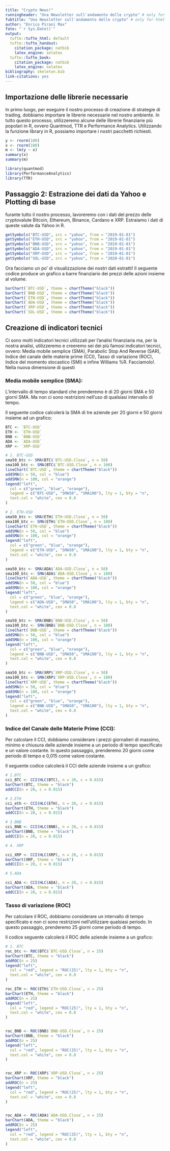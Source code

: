 ```yaml
---
title: "Crypto News!"
runningheader: "Una Newsletter sull'andamento delle crypto" # only for pdf output
fubtitle: "Una Newsletter sull'andamento delle crypto" # only for html output
author: "Enrico Pirani Max"
fate: "`r Sys.Date()`"
output:
  tufte::tufte_html: default
  tufte::tufte_handout:
    citation_package: natbib
    latex_engine: xelatex
  tufte::tufte_book:
    citation_package: natbib
    latex_engine: xelatex
bibliography: skeleton.bib
link-citations: yes
---
```


## Importazione delle librerie necessarie

In primo luogo, per eseguire il nostro processo di creazione di
strategie di trading, dobbiamo importare le librerie necessarie nel
nostro ambiente. In tutto questo processo, utilizzeremo alcune delle
librerie finanziarie più popolari in R, ovvero Quantmod, TTR e
Performance Analytics. Utilizzando la funzione library in R, possiamo
importare i nostri pacchetti richiesti.

```r
y <- rnorm(100)
x <- rnorm(100)
m <- lm(y ~ x)
summary(x)
summary(m)
```


```r
library(quantmod)
library(PerformanceAnalytics)
library(TTR)
```


## Passaggio 2: Estrazione dei dati da Yahoo e Plotting di base
furante tutto il nostro processo, lavoreremo con i dati del prezzo delle
cryptovalute Bitcoin, Ethereum, Binance, Cardano e XRP. Estraiamo i dati
di queste valute da Yahoo in R.

```r
getSymbols("BTC-USD", src = "yahoo", from = "2019-01-01")
getSymbols("ETH-USD", src = "yahoo", from = "2019-01-01")
getSymbols("BNB-USD", src = "yahoo", from = "2019-01-01")
getSymbols("ADA-USD", src = "yahoo", from = "2019-01-01")
getSymbols("XRP-USD", src = "yahoo", from = "2019-01-01")
getSymbols("SOL-USD", src = "yahoo", from = "2020-01-01")
```

Ora facciamo un po' di visualizzazione dei nostri dati estratti! Il
seguente codice produce un grafico a barre finanziario dei prezzi delle
azioni insieme al volume.

```r
barChart(`BTC-USD`, theme = chartTheme("black"))
barChart(`BNB-USD`, theme = chartTheme("black"))
barChart(`ETH-USD`, theme = chartTheme("black"))
barChart(`ADA-USD`, theme = chartTheme("black"))
barChart(`XRP-USD`, theme = chartTheme("black"))
barChart(`SOL-USD`, theme = chartTheme("black"))
```

## Creazione di indicatori tecnici

Ci sono molti indicatori tecnici utilizzati per l'analisi finanziaria ma, per la nostra analisi, utilizzeremo e creeremo sei dei più famosi indicatori tecnici, ovvero: Media mobile semplice (SMA), Parabolic Stop And Reverse (SAR), Indice del canale delle materie prime (CCI), Tasso di variazione (ROC), Indice del momento stocastico (SMI) e infine Williams %R. Facciamolo!. Nella nuova dimensione di questi 

### Media mobile semplice (SMA):

L'intervallo di tempo standard che prenderemo è di 20 giorni SMA e 50 giorni SMA. Ma non ci sono restrizioni nell'uso di qualsiasi intervallo di tempo.

Il seguente codice calcolerà la SMA di tre aziende per 20 giorni e 50 giorni insieme ad un grafico:

```r
BTC <- `BTC-USD`
ETH <- `ETH-USD`
BNB <- `BNB-USD`
ADA <- `ADA-USD`
XRP <- `XRP-USD`
```


```r
# 1. BTC-USD
sma50_btc <- SMA(BTC$`BTC-USD.Close`, n = 50)
sma100_btc <- SMA(BTC$`BTC-USD.Close`, n = 100)
lineChart(`BTC-USD`, theme = chartTheme("black"))
addSMA(n = 50, col = "blue")
addSMA(n = 100, col = "orange")
legend("left",
  col = c("green", "blue", "orange"),
  legend = c("BTC-USD", "SMA50", "SMA100"), lty = 1, bty = "n",
  text.col = "white", cex = 0.8
)
```

```r
# 2. ETH-USD
sma50_btc <- SMA(ETH$`ETH-USD.Close`, n = 50)
sma100_btc <- SMA(ETH$`ETH-USD.Close`, n = 100)
lineChart(`ETH-USD`, theme = chartTheme("black"))
addSMA(n = 50, col = "blue")
addSMA(n = 100, col = "orange")
legend("left",
  col = c("green", "blue", "orange"),
  legend = c("ETH-USD", "SMA50", "SMA100"), lty = 1, bty = "n",
  text.col = "white", cex = 0.8
)
```



```r
sma50_btc <- SMA(ADA$`ADA-USD.Close`, n = 50)
sma100_btc <- SMA(ADA$`ADA-USD.Close`, n = 100)
lineChart(`ADA-USD`, theme = chartTheme("black"))
addSMA(n = 50, col = "blue")
addSMA(n = 100, col = "orange")
legend("left",
  col = c("green", "blue", "orange"),
  legend = c("ADA-USD", "SMA50", "SMA100"), lty = 1, bty = "n",
  text.col = "white", cex = 0.8
)
```

```r
sma50_btc <- SMA(BNB$`BNB-USD.Close`, n = 50)
sma100_btc <- SMA(BNB$`BNB-USD.Close`, n = 100)
lineChart(`BNB-USD`, theme = chartTheme("black"))
addSMA(n = 50, col = "blue")
addSMA(n = 100, col = "orange")
legend("left",
  col = c("green", "blue", "orange"),
  legend = c("BNB-USD", "SMA50", "SMA100"), lty = 1, bty = "n",
  text.col = "white", cex = 0.8
)
```


```r
sma50_btc <- SMA(XRP$`XRP-USD.Close`, n = 50)
sma100_btc <- SMA(XRP$`XRP-USD.Close`, n = 100)
lineChart(`XRP-USD`, theme = chartTheme("black"))
addSMA(n = 50, col = "blue")
addSMA(n = 100, col = "orange")
legend("left",
  col = c("green", "blue", "orange"),
  legend = c("BNB-USD", "SMA50", "SMA100"), lty = 1, bty = "n",
  text.col = "white", cex = 0.8
)
```

### Indice del Canale delle Materie Prime (CCI):

Per calcolare il CCI, dobbiamo considerare i prezzi giornalieri di massimo, minimo e chiusura delle aziende insieme a un periodo di tempo specificato e un valore costante. In questo passaggio, prenderemo 20 giorni come periodo di tempo e 0,015 come valore costante.

Il seguente codice calcolerà il CCI delle aziende insieme a un grafico:

```r
# 1.BTC
cci_BTC <- CCI(HLC(BTC), n = 20, c = 0.015)
barChart(BTC, theme = "black")
addCCI(n = 20, c = 0.015)

# 2.ETH
cci_eth <- CCI(HLC(ETH), n = 20, c = 0.015)
barChart(ETH, theme = "black")
addCCI(n = 20, c = 0.015)

# 3.BNB
cci_BNB <- CCI(HLC(BNB), n = 20, c = 0.015)
barChart(BNB, theme = "black")
addCCI(n = 20, c = 0.015)

# 4. XRP

cci_XRP <- CCI(HLC(XRP), n = 20, c = 0.015)
barChart(XRP, theme = "black")
addCCI(n = 20, c = 0.015)

# 5.ADA

cci_ADA <- CCI(HLC(ADA), n = 20, c = 0.015)
barChart(ADA, theme = "black")
addCCI(n = 20, c = 0.015)
```

### Tasso di variazione (ROC)

Per calcolare il ROC, dobbiamo considerare un intervallo di tempo specificato e non ci sono restrizioni nell'utilizzare qualsiasi periodo. In questo passaggio, prenderemo 25 giorni come periodo di tempo.

Il codice seguente calcolerà il ROC delle aziende insieme a un grafico:

```r
# 1. BTC
roc_btc <- ROC(BTC$`BTC-USD.Close`, n = 25)
barChart(BTC, theme = "black")
addROC(n = 25)
legend("left",
  col = "red", legend = "ROC(25)", lty = 1, bty = "n",
  text.col = "white", cex = 0.8
)

roc_ETH <- ROC(ETH$`ETH-USD.Close`, n = 25)
barChart(ETH, theme = "black")
addROC(n = 25)
legend("left",
  col = "red", legend = "ROC(25)", lty = 1, bty = "n",
  text.col = "white", cex = 0.8
)


roc_BNB <- ROC(BNB$`BNB-USD.Close`, n = 25)
barChart(BNB, theme = "black")
addROC(n = 25)
legend("left",
  col = "red", legend = "ROC(25)", lty = 1, bty = "n",
  text.col = "white", cex = 0.8
)


roc_XRP <- ROC(XRP$`XRP-USD.Close`, n = 25)
barChart(XRP, theme = "black")
addROC(n = 25)
legend("left",
  col = "red", legend = "ROC(25)", lty = 1, bty = "n",
  text.col = "white", cex = 0.8
)


roc_ADA <- ROC(ADA$`ADA-USD.Close`, n = 25)
barChart(ADA, theme = "black")
addROC(n = 25)
legend("left",
  col = "red", legend = "ROC(25)", lty = 1, bty = "n",
  text.col = "white", cex = 0.8
)
```





